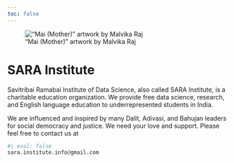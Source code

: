 ```yaml
---
toc: false
---
```


!["Mai (Mother)" artwork by Malvika Raj](images/sa.jpg)

# SARA Institute

Savitribai Ramabai Institute of Data Science, also called SARA Institute, is a charitable education organization. We provide free data science, research, and English language education to underrepresented students in India.

We are influenced and inspired by many Dalit, Adivasi, and Bahujan leaders for social democracy and justice. We need your love and support. Please feel free to contact us at

```r
#| eval: false
sara.institute.info@gmail.com
```
